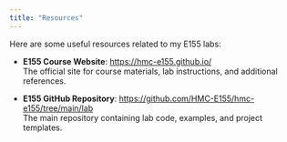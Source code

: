 ```yaml
---
title: "Resources"
---
```


Here are some useful resources related to my E155 labs:

- **E155 Course Website**: [https://hmc-e155.github.io/](https://hmc-e155.github.io/)  
  The official site for course materials, lab instructions, and additional references.

- **E155 GitHub Repository**: [https://github.com/HMC-E155/hmc-e155/tree/main/lab](https://github.com/HMC-E155/hmc-e155/tree/main/lab)  
  The main repository containing lab code, examples, and project templates.
